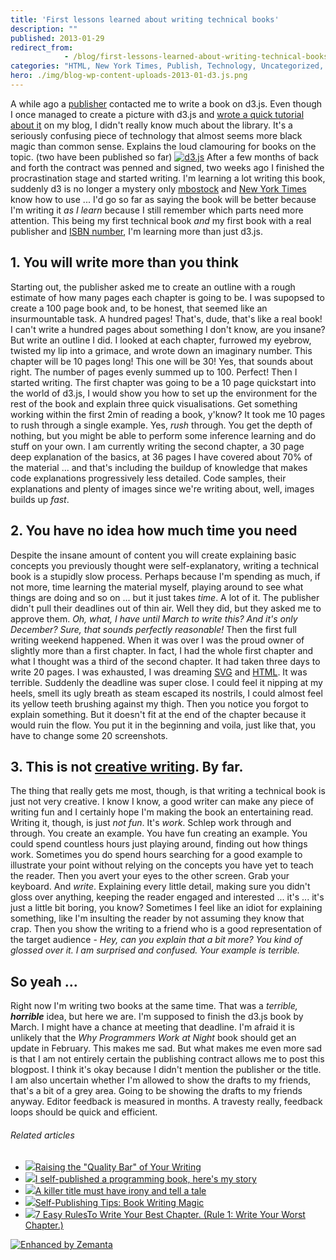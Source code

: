```yaml
---
title: 'First lessons learned about writing technical books'
description: ""
published: 2013-01-29
redirect_from: 
            - /blog/first-lessons-learned-about-writing-technical-books/swizec/5912
categories: "HTML, New York Times, Publish, Technology, Uncategorized, Writers Resources"
hero: ./img/blog-wp-content-uploads-2013-01-d3.js.png
---
```

A while ago a [publisher](http://en.wikipedia.org/wiki/Publishing "Publishing") contacted me to write a book on d3.js. Even though I once managed to create a picture with d3.js and [wrote a quick tutorial about it](http://swizec.com/blog/quick-scatterplot-tutorial-for-d3-js/swizec/5337) on my blog, I didn&#x27;t really know much about the library. It&#x27;s a seriously confusing piece of technology that almost seems more black magic than common sense. Explains the loud clamouring for books on the topic. (two have been published so far) [![d3.js](http://swizec.com/blog/wp-content/uploads/2013/01/d3.js.png "d3.js")](./img/blog-wp-content-uploads-2013-01-d3.js.png) After a few months of back and forth the contract was penned and signed, two weeks ago I finished the procrastination stage and started writing. I&#x27;m learning a lot writing this book, suddenly d3 is no longer a mystery only [mbostock](https://twitter.com/mbostock) and [New York Times](http://www.newyorktimes.com "New York Times") know how to use ... I&#x27;d go so far as saying the book will be better because I&#x27;m writing it _as I learn_ because I still remember which parts need more attention. This being my first technical book _and_ my first book with a real publisher and [ISBN number](http://en.wikipedia.org/wiki/International_Standard_Book_Number "International Standard Book Number"), I&#x27;m learning more than just d3.js.

## 1. You will write more than you think

Starting out, the publisher asked me to create an outline with a rough estimate of how many pages each chapter is going to be. I was supopsed to create a 100 page book and, to be honest, that seemed like an insurmountable task. A hundred pages! That&#x27;s, dude, that&#x27;s like a real book! I can&#x27;t write a hundred pages about something I don&#x27;t know, are you insane? But write an outline I did. I looked at each chapter, furrowed my eyebrow, twisted my lip into a grimace, and wrote down an imaginary number. This chapter will be 10 pages long! This one will be 30! Yes, that sounds about right. The number of pages evenly summed up to 100. Perfect! Then I started writing. The first chapter was going to be a 10 page quickstart into the world of d3.js, I would show you how to set up the environment for the rest of the book and explain three quick visualisations. Get something working within the first 2min of reading a book, y&#x27;know? It took me 10 pages to rush through a single example. Yes, _rush_ through. You get the depth of nothing, but you might be able to perform some inference learning and do stuff on your own. I am currently writing the second chapter, a 30 page deep explanation of the basics, at 36 pages I have covered about 70% of the material ... and that&#x27;s including the buildup of knowledge that makes code explanations progressively less detailed. Code samples, their explanations and plenty of images since we&#x27;re writing about, well, images builds up _fast_.

## 2. You have no idea how much time you need

Despite the insane amount of content you will create explaining basic concepts you previously thought were self-explanatory, writing a technical book is a stupidly slow process. Perhaps because I&#x27;m spending as much, if not more, time learning the material myself, playing around to see what things are doing and so on ... but it just takes _time_. A lot of it. The publisher didn&#x27;t pull their deadlines out of thin air. Well they did, but they asked me to approve them. _Oh, what, I have until March to write this? And it&#x27;s only December? Sure, that sounds perfectly reasonable!_ Then the first full writing weekend happened. When it was over I was the proud owner of slightly more than a first chapter. In fact, I had the whole first chapter and what I thought was a third of the second chapter. It had taken three days to write 20 pages. I was exhausted, I was dreaming [SVG](http://www.w3.org/Graphics/SVG/ "Scalable Vector Graphics") and [HTML](http://en.wikipedia.org/wiki/HTML "HTML"). It was terrible. Suddenly the deadline was super close. I could feel it nipping at my heels, smell its ugly breath as steam escaped its nostrils, I could almost feel its yellow teeth brushing against my thigh. Then you notice you forgot to explain something. But it doesn&#x27;t fit at the end of the chapter because it would ruin the flow. You put it in the beginning and voila, just like that, you have to change some 20 screenshots.

## 3. This is not [creative writing](http://en.wikipedia.org/wiki/Creative_writing "Creative writing"). By far.

The thing that really gets me most, though, is that writing a technical book is just not very creative. I know I know, a good writer can make any piece of writing fun and I certainly hope I&#x27;m making the book an entertaining read. Writing it, though, is just _not fun_. It&#x27;s _work_. Schlep work through and through. You create an example. You have fun creating an example. You could spend countless hours just playing around, finding out how things work. Sometimes you do spend hours searching for a good example to illustrate your point without relying on the concepts you have yet to teach the reader. Then you avert your eyes to the other screen. Grab your keyboard. And _write_. Explaining every little detail, making sure you didn&#x27;t gloss over anything, keeping the reader engaged and interested ... it&#x27;s ... it&#x27;s just a little bit boring, you know? Sometimes I feel like an idiot for explaining something, like I&#x27;m insulting the reader by not assuming they know that crap. Then you show the writing to a friend who is a good representation of the target audience - _Hey, can you explain that a bit more? You kind of glossed over it. I am surprised and confused. Your example is terrible._

## So yeah ...

Right now I&#x27;m writing two books at the same time. That was a _terrible,_ **_horrible_** idea, but here we are. I&#x27;m supposed to finish the d3.js book by March. I might have a chance at meeting that deadline. I&#x27;m afraid it is unlikely that the _Why Programmers Work at Night_ book should get an update in February. This makes me sad. But what makes me even more sad is that I am not entirely certain the publishing contract allows me to post this blogpost. I think it&#x27;s okay because I didn&#x27;t mention the publisher or the title. I am also uncertain whether I&#x27;m allowed to show the drafts to my friends, that&#x27;s a bit of a grey area. Going to be showing the drafts to my friends anyway. Editor feedback is measured in months. A travesty really, feedback loops should be quick and efficient.

###### Related articles

- [![](http://i.zemanta.com/141301257_80_80.jpg)](http://juliecatherinevigna.wordpress.com/2013/01/28/raising-the-quality-bar-of-your-writing/)[Raising the &quot;Quality Bar&quot; of Your Writing](http://juliecatherinevigna.wordpress.com/2013/01/28/raising-the-quality-bar-of-your-writing/)
- [![](http://i.zemanta.com/141186200_80_80.jpg)](http://blog.filipekberg.se/2012/08/27/self-publishing-a-book-part-1-where-it-all-began/)[I self-published a programming book, here&#x27;s my story](http://blog.filipekberg.se/2012/08/27/self-publishing-a-book-part-1-where-it-all-began/)
- [![](http://i.zemanta.com/141205738_80_80.jpg)](http://onewildword.com/2013/01/28/a-killer-title-must-have-irony-and-tell-a-tale/)[A killer title must have irony and tell a tale](http://onewildword.com/2013/01/28/a-killer-title-must-have-irony-and-tell-a-tale/)
- [![](http://i.zemanta.com/140459854_80_80.jpg)](http://selfpubbooks.wordpress.com/2013/01/25/self-publishing-tips-book-writing-magic/)[Self-Publishing Tips: Book Writing Magic](http://selfpubbooks.wordpress.com/2013/01/25/self-publishing-tips-book-writing-magic/)
- [![](http://i.zemanta.com/140554497_80_80.jpg)](http://thebestchapter.com/2013/01/25/7-easy-rulesto-write-your-best-chapter-rule-1-write-your-worst-chapter/)[7 Easy RulesTo Write Your Best Chapter. (Rule 1: Write Your Worst Chapter.)](http://thebestchapter.com/2013/01/25/7-easy-rulesto-write-your-best-chapter-rule-1-write-your-worst-chapter/)

[![Enhanced by Zemanta](http://img.zemanta.com/zemified_e.png?x-id=e5c8819e-f7af-4cd1-8948-31975e15d066)](http://www.zemanta.com/?px "Enhanced by Zemanta")